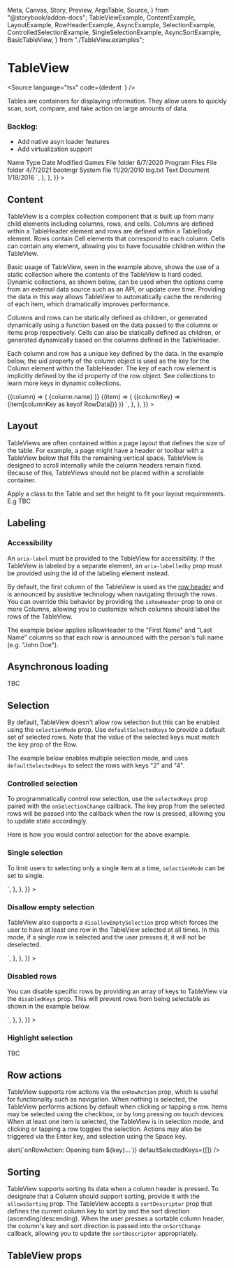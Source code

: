   Meta,
  Canvas,
  Story,
  Preview,
  ArgsTable,
  Source,
} from "@storybook/addon-docs";
  TableViewExample,
  ContentExample,
  LayoutExample,
  RowHeaderExample,
  AsyncExample,
  SelectionExample,
  ControlledSelectionExample,
  SingleSelectionExample,
  AsyncSortExample,
  BasicTableView,
} from "./TableView.examples";

<Meta title="Data/TableView" component={TableView} />

# TableView

<Source
  language="tsx"
  code={dedent`
  `}
/>

Tables are containers for displaying information. They allow users to quickly scan, sort, compare, and take action on large amounts of data.

### Backlog:

- Add native asyn loader features
- Add virtualization support

<Preview>
  <Story
    name="a) TableView"
    parameters={{
      docs: {
        source: {
          code: dedent`
<TableView
  aria-label="Example table with static contents"
  selectionMode="multiple"
  vol={1}
>
  <TableHeader>
    <Column>Name</Column>
    <Column>Type</Column>
    <Column align="end">Date Modified</Column>
  </TableHeader>
  <TableBody>
    <Row>
      <Cell>Games</Cell>
      <Cell>File folder</Cell>
      <Cell>6/7/2020</Cell>
    </Row>
    <Row>
      <Cell>Program Files</Cell>
      <Cell>File folder</Cell>
      <Cell>4/7/2021</Cell>
    </Row>
    <Row>
      <Cell>bootmgr</Cell>
      <Cell>System file</Cell>
      <Cell>11/20/2010</Cell>
    </Row>
    <Row>
      <Cell>log.txt</Cell>
      <Cell>Text Document</Cell>
      <Cell>1/18/2016</Cell>
    </Row>
  </TableBody>
</TableView>`,
        },
      },
    }}
  >
    <TableViewExample />
  </Story>
</Preview>

<Source language="tsx" id="data-tableview--a-table-view" />

## Content

TableView is a complex collection component that is built up from many child elements including columns, rows, and cells. Columns are defined within a TableHeader element and rows are defined within a TableBody element. Rows contain Cell elements that correspond to each column. Cells can contain any element, allowing you to have focusable children within the TableView.

Basic usage of TableView, seen in the example above, shows the use of a static collection where the contents of the TableView is hard coded. Dynamic collections, as shown below, can be used when the options come from an external data source such as an API, or update over time. Providing the data in this way allows TableView to automatically cache the rendering of each item, which dramatically improves performance.

Columns and rows can be statically defined as children, or generated dynamically using a function based on the data passed to the columns or items prop respectively. Cells can also be statically defined as children, or generated dynamically based on the columns defined in the TableHeader.

Each column and row has a unique key defined by the data. In the example below, the uid property of the column object is used as the key for the Column element within the TableHeader. The key of each row element is implicitly defined by the id property of the row object. See collections to learn more keys in dynamic collections.

<Preview>
  <Story
    name="b) Content"
    parameters={{
      docs: {
        source: {
          code: dedent`
  interface RowData {
    id: number;
    name: string;
    date: string;
    type: string;
  }\n
  const columns = [
    { name: "Name", uid: "name" },
    { name: "Type", uid: "type" },
    { name: "Date Modified", uid: "date" },
  ];\n
  const rows: RowData[] = [
    { id: 1, name: "Games", date: "6/7/2020", type: "File folder" },
    { id: 2, name: "Program Files", date: "4/7/2021", type: "File folder" },
    { id: 3, name: "bootmgr", date: "11/20/2010", type: "System file" },
    { id: 4, name: "log.txt", date: "1/18/2016", type: "Text Document" },
  ];\n
  <TableView aria-label="Example table with dynamic content">
    <TableHeader columns={columns}>
      {(column) => (
        <Column
          key={column.uid}
          align={column.uid === "date" ? "end" : "start"}
        >
          {column.name}
        </Column>
      )}
    </TableHeader>
    <TableBody items={rows}>
      {(item) => (
        <Row>
          {(columnKey) => <Cell>{item[columnKey as keyof RowData]}</Cell>}
        </Row>
      )}
    </TableBody>
  </TableView>`,
        },
      },
    }}
  >
    <ContentExample />
  </Story>
</Preview>

<Source language="tsx" id="data-tableview--b-content" />

## Layout

TableViews are often contained within a page layout that defines the size of the table. For example, a page might have a header or toolbar with a TableView below that fills the remaining vertical space. TableView is designed to scroll internally while the column headers remain fixed. Because of this, TableViews should not be placed within a scrollable container.

Apply a class to the Table and set the height to fit your layout requirements. E.g TBC

<Preview>
  <Story
    name="c) Layout"
    parameters={{
      docs: {
        source: {
          code: dedent`
TBC`,
        },
      },
    }}
  >
    <LayoutExample />
  </Story>
</Preview>

<Source language="tsx" id="data-tableview--c-layout" />

## Labeling

### Accessibility

An `aria-label` must be provided to the TableView for accessibility. If the TableView is labeled by a separate element, an `aria-labelledby` prop must be provided using the id of the labeling element instead.

By default, the first column of the TableView is used as the [row header](https://www.w3.org/TR/wai-aria-1.1/#rowheader) and is announced by assistive technology when navigating through the rows. You can override this behavior by providing the `isRowHeader` prop to one or more Columns, allowing you to customize which columns should label the rows of the TableView.

The example below applies isRowHeader to the "First Name" and "Last Name" columns so that each row is announced with the person's full name (e.g. "John Doe").

<Preview>
  <Story
    name="d) RowHeader"
    parameters={{
      docs: {
        source: {
          code: dedent`
TBC`,
        },
      },
    }}
  >
    <RowHeaderExample />
  </Story>
</Preview>

<Source language="tsx" id="data-tableview--d-row-header" />

## Asynchronous loading

TBC

<Preview>
  <Story
    name="e) Asynchronous loading"
    parameters={{
      docs: {
        source: {
          code: dedent`
TBC`,
        },
      },
    }}
  >
    <AsyncExample />
  </Story>
</Preview>

<Source language="tsx" id="data-tableview--e-asynchronous-loading" />

## Selection

By default, TableView doesn't allow row selection but this can be enabled using the `selectionMode` prop. Use `defaultSelectedKeys` to provide a default set of selected rows. Note that the value of the selected keys must match the key prop of the Row.

The example below enables multiple selection mode, and uses `defaultSelectedKeys` to select the rows with keys "2" and "4".

<Preview>
  <Story
    name="f) TableView selection"
    parameters={{
      docs: {
        source: {
          code: dedent`
TBC`,
        },
      },
    }}
  >
    <SelectionExample />
  </Story>
</Preview>

<Source language="tsx" id="data-tableview--f-table-view-selection" />

### Controlled selection

To programmatically control row selection, use the `selectedKeys` prop paired with the `onSelectionChange` callback. The key prop from the selected rows will be passed into the callback when the row is pressed, allowing you to update state accordingly.

Here is how you would control selection for the above example.

<Preview>
  <Story
    name="g) Controlled selection"
    parameters={{
      docs: {
        source: {
          code: dedent`
TBC`,
        },
      },
    }}
  >
    <ControlledSelectionExample selectionMode="multiple" />
  </Story>
</Preview>

<Source language="tsx" id="data-tableview--g-controlled-selection" />

### Single selection

To limit users to selecting only a single item at a time, `selectionMode` can be set to single.

<Preview>
  <Story
    name="h) Single selection"
    parameters={{
      docs: {
        source: {
          code: dedent`
// Using table as above
<TableView selectionMode="single" ... />`,
        },
      },
    }}
  >
    <SelectionExample selectionMode="single" defaultSelectedKeys={["2"]} />
  </Story>
</Preview>

<Source language="tsx" id="data-tableview--h-single-selection" />

### Disallow empty selection

TableView also supports a `disallowEmptySelection` prop which forces the user to have at least one row in the TableView selected at all times. In this mode, if a single row is selected and the user presses it, it will not be deselected.

<Preview>
  <Story
    name="i) Disallow empty selection"
    parameters={{
      docs: {
        source: {
          code: dedent`
// Using table as above
<TableView disallowEmptySelection ... />`,
        },
      },
    }}
  >
    <SelectionExample selectionMode="multiple" disallowEmptySelection />
  </Story>
</Preview>

<Source language="tsx" id="data-tableview--i-disallow-empty-selection" />

### Disabled rows

You can disable specific rows by providing an array of keys to TableView via the `disabledKeys` prop. This will prevent rows from being selectable as shown in the example below.

<Preview>
  <Story
    name="j) Disabled rows selection"
    parameters={{
      docs: {
        source: {
          code: dedent`
// Using table as above
<TableView selectionMode="multiple" disabledKeys={["3"]} ... />`,
        },
      },
    }}
  >
    <SelectionExample selectionMode="multiple" disabledKeys={["3"]} />
  </Story>
</Preview>

<Source language="tsx" id="data-tableview--j-disabled-rows-selection" />

### Highlight selection

TBC

<Preview>
  <Story
    name="k) Highlight selection"
    parameters={{
      docs: {
        source: {
          code: dedent`
TBC`,
        },
      },
    }}
  >
    <SelectionExample selectionMode="hightligh??" defaultSelectedKeys={["1"]} />
  </Story>
</Preview>

<Source language="tsx" id="data-tableview--k-highlight-selection" />

## Row actions

TableView supports row actions via the `onRowAction` prop, which is useful for functionality such as navigation. When nothing is selected, the TableView performs actions by default when clicking or tapping a row. Items may be selected using the checkbox, or by long pressing on touch devices. When at least one item is selected, the TableView is in selection mode, and clicking or tapping a row toggles the selection. Actions may also be triggered via the Enter key, and selection using the Space key.

<Preview>
  <Story
    name="l) Row actions"
    parameters={{
      docs: {
        source: {
          code: dedent`
TBC`,
        },
      },
    }}
  >
    <SelectionExample
      selectionMode="multiple"
      onRowAction={(key) => alert(`onRowAction: Opening item ${key}...`)}
      defaultSelectedKeys={[]}
    />
  </Story>
</Preview>

<Source language="tsx" id="data-tableview--k-highlight-selection" />

## Sorting

TableView supports sorting its data when a column header is pressed. To designate that a Column should support sorting, provide it with the `allowsSorting` prop. The TableView accepts a `sortDescriptor` prop that defines the current column key to sort by and the sort direction (ascending/descending). When the user presses a sortable column header, the column's key and sort direction is passed into the `onSortChange` callback, allowing you to update the `sortDescriptor` appropriately.

<Preview>
  <Story
    name="m) Sorting"
    parameters={{
      docs: {
        source: {
          code: dedent`
TBC`,
        },
      },
    }}
  >
    <AsyncSortExample />
  </Story>
</Preview>

<Source language="tsx" id="data-tableview--k-highlight-selection" />

## TableView props

<ArgsTable of={TableView} />
